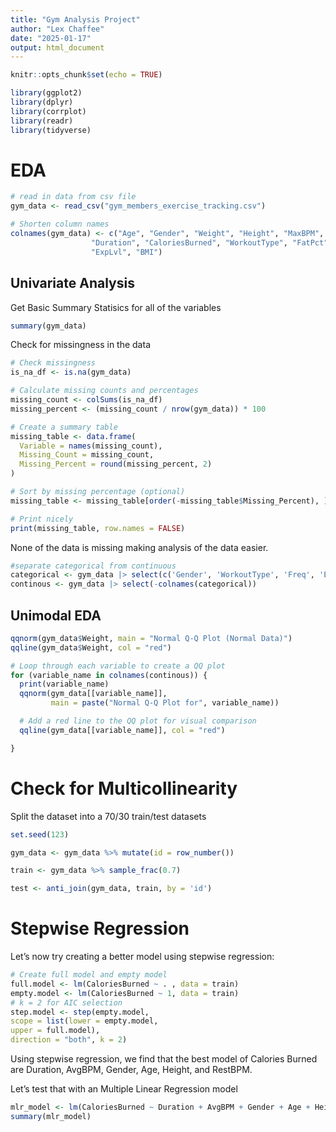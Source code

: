 ```yaml
---
title: "Gym Analysis Project"
author: "Lex Chaffee"
date: "2025-01-17"
output: html_document
---
```


```r
knitr::opts_chunk$set(echo = TRUE)
```

```r
library(ggplot2)
library(dplyr)
library(corrplot)
library(readr)
library(tidyverse)
```

# EDA 
```r
# read in data from csv file
gym_data <- read_csv("gym_members_exercise_tracking.csv")

# Shorten column names
colnames(gym_data) <- c("Age", "Gender", "Weight", "Height", "MaxBPM", "AvgBPM", "RestBPM", 
                  "Duration", "CaloriesBurned", "WorkoutType", "FatPct", "WaterIntake", "Freq", 
                  "ExpLvl", "BMI")

```

## Univariate Analysis

Get Basic Summary Statisics for all of the variables
```r
summary(gym_data)
```
Check for missingness in the data
```r
# Check missingness
is_na_df <- is.na(gym_data)

# Calculate missing counts and percentages
missing_count <- colSums(is_na_df)
missing_percent <- (missing_count / nrow(gym_data)) * 100

# Create a summary table
missing_table <- data.frame(
  Variable = names(missing_count),
  Missing_Count = missing_count,
  Missing_Percent = round(missing_percent, 2)
)

# Sort by missing percentage (optional)
missing_table <- missing_table[order(-missing_table$Missing_Percent), ]

# Print nicely
print(missing_table, row.names = FALSE)

```
None of the data is missing making analysis of the data easier. 

```r
#separate categorical from continuous
categorical <- gym_data |> select(c('Gender', 'WorkoutType', 'Freq', 'ExpLvl'))
continous <- gym_data |> select(-colnames(categorical))

```

## Unimodal EDA

```r
qqnorm(gym_data$Weight, main = "Normal Q-Q Plot (Normal Data)")
qqline(gym_data$Weight, col = "red")
```
```r
# Loop through each variable to create a QQ plot
for (variable_name in colnames(continous)) {
  print(variable_name)
  qqnorm(gym_data[[variable_name]],
         main = paste("Normal Q-Q Plot for", variable_name))

  # Add a red line to the QQ plot for visual comparison
  qqline(gym_data[[variable_name]], col = "red")

}

```




# Check for Multicollinearity







Split the dataset into a 70/30 train/test datasets
```r
set.seed(123)

gym_data <- gym_data %>% mutate(id = row_number())

train <- gym_data %>% sample_frac(0.7)

test <- anti_join(gym_data, train, by = 'id')
```


# Stepwise Regression

Let's now try creating a better model using stepwise regression:

```r
# Create full model and empty model
full.model <- lm(CaloriesBurned ~ . , data = train)
empty.model <- lm(CaloriesBurned ~ 1, data = train)
# k = 2 for AIC selection
step.model <- step(empty.model,
scope = list(lower = empty.model,
upper = full.model),
direction = "both", k = 2) 

```
Using stepwise regression, we find that the best model of Calories Burned are Duration, AvgBPM, Gender, Age, Height, and RestBPM.

Let's test that with an Multiple Linear Regression model

```r
mlr_model <- lm(CaloriesBurned ~ Duration + AvgBPM + Gender + Age + Height + RestBPM, data = gym_data)
summary(mlr_model)
```


